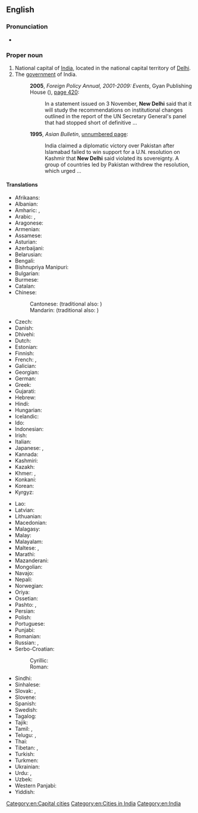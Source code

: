 ==English==
{{wikipedia}}

===Pronunciation===
* {{IPA|/njuː ˈdɛli/|lang=en}}

===Proper noun===
{{en-proper noun|head=[[new|New]] [[Delhi]]}}

# National capital of [[India]], located in the national capital territory of [[Delhi]].
# The [[government]] of India.
#: '''2005''', ''Foreign Policy Annual, 2001-2009: Events'', Gyan Publishing House ({{ISBN|9788178354033}}), [https://books.google.com/books?id=TaQO8xCwrl0C&pg=PA420 page 420]:
#:: In a statement issued on 3 November, '''New Delhi''' said that it  will study the recommendations on institutional changes outlined in the report of  the UN Secretary General&#39;s panel that had stopped short of definitive&nbsp;...
#: '''1995''', ''Asian Bulletin'', [http://books.google.com/books?id=RksnAAAAMAAJ&q=%22New+Delhi+said%22 unnumbered page]:
#:: India claimed a diplomatic victory over Pakistan after Islamabad failed to win  support for a U.N. resolution on Kashmir that '''New Delhi''' said violated its  sovereignty. A group of countries led by Pakistan withdrew the resolution, which  urged&nbsp;...

====Translations====
{{trans-top|capital of India}}
* Afrikaans: {{t|af|Nieu-Delhi}}
* Albanian: {{t|sq|New Delhi}}
* Amharic: {{t|am|ኒው ዴሊ|tr=niw deli|sc=Ethi}}, {{t|am|ኒው ዴልሒ|tr=niw delḥi|sc=Ethi}}
* Arabic: {{t|ar|نِيُودِلْهِي|f}}, {{t|ar|دِلْهِي الجَدِيدَة|f}}
* Aragonese: {{t|an|Nueba Deli}}
* Armenian: {{t|hy|Նյու Դելի}}
* Assamese: {{t|as|নয়া দিল্লী|tr=nôya dilli|sc=Beng}}
* Asturian: {{t|ast|Nueva Delhi}}
* Azerbaijani: {{t|az|Yeni Dehli}}
* Belarusian: {{t|be|Нью-Дэ́лі|m}}
* Bengali: {{t|bn|নতুন দিল্লি|sc=Beng}}
* Bishnupriya Manipuri: {{t|bpy|নুৱা দিল্লী}}
* Bulgarian: {{t|bg|Ню Де́лхи|n|sc=Cyrl}}
* Burmese: {{t|my|[[နယူးဒေလီ]][[မြို့]]|sc=Mymr}}
* Catalan: {{t|ca|Nova Delhi|f}}
* Chinese:
*: Cantonese: {{t|yue|新德里|tr=san1 dak1 lei5|sc=Hani}} (traditional also: {{t|yue|新德裡|sc=Hani}})
*: Mandarin: {{t+|cmn|新德里|tr=Xīn Délǐ|sc=Hani}} (traditional also: {{t+|cmn|新德裡|sc=Hani}})
* Czech: {{t+|cs|Nové Dillí|n}}
* Danish: {{t|da|New Delhi}}
* Dhivehi: {{t|dv|ނިއުދިއްލީ|sc=Thaa}}
* Dutch: {{t+|nl|New Delhi|n}}
* Estonian: {{t+|et|New Delhi}}
* Finnish: {{t+|fi|New Delhi}}
* French: {{t+|fr|New Delhi}}, {{qualifier|Frenchified}} {{t|fr|Nouvelle-Delhi}}
* Galician: {{t+|gl|Nova Deli}}
* Georgian: {{t|ka|ნიუ-დელი|sc=Geor}}
* German: {{t+|de|Neu-Delhi|n}}
* Greek: {{t+|el|Νέο Δελχί|n}}
* Gujarati: {{t|gu|નવી દિલ્હી|sc=Gujr}}
* Hebrew: {{t|he|ניו דלהי|tr=nyu delhi}}
* Hindi: {{t+|hi|नई दिल्ली|f}}
* Hungarian: {{t+|hu|Újdelhi}}
* Icelandic: {{t|is|Nýja Delí}}
* Ido: {{t|io|Nova-Delhi}}
* Indonesian: {{t|id|New Delhi}}
* Irish: {{t|ga|Deilí Nua|m}}
* Italian: {{t|it|Nuova Delhi|f}}
* Japanese: {{t|ja|ニューデリー|tr=Nyū-Derī}}, {{t|ja|ニュー・デリー|tr=Nyū-Derī|sc=Jpan}}
* Kannada: {{t|kn|ನವ ದೆಹಲಿ|sc=Knda}}
* Kashmiri: {{t|ks|नवि दिल्ली|tr=navi dillī|sc=ks-Arab}}
* Kazakh: {{t|kk|Жаңа Дели|sc=Cyrl}}
* Khmer: {{t|km|ញូវដេលហ៊ី|tr=nyuw delhi|sc=Khmr}}, {{t|km|ញូដេលី|tr=nyuu delii|sc=Khmr}}
* Konkani: {{t|kok|नवी दिल्ली|tr=navī dillī}}
* Korean: {{t|ko|^뉴델리}}
* Kyrgyz: {{t|ky|Нью-Дели|sc=Cyrl}}
{{trans-mid}}
* Lao: {{t|lo|ນິວເດລີ}}
* Latvian: {{t|lv|Ņūdeli}}
* Lithuanian: {{t|lt|Naujasis Delis|m}}
* Macedonian: {{t+|mk|Њу Де́лхи|n}}
* Malagasy: {{t|mg|New Delhi}}
* Malay: {{t|ms|New Delhi}}
* Malayalam: {{t|ml|ന്യൂ ഡെല്‍ഹി|sc=Mlym}}
* Maltese: {{t|mt|New Delhi}}, {{t|mt|Nju Deli}}
* Marathi: {{t|mr|नवी दिल्ली|sc=Deva}}
* Mazanderani: {{t|mzn|نودهلي}}
* Mongolian: {{t|mn|Шинэ Дели|sc=Cyrl}}
* Navajo: {{t|nv|Délii Ániidí}}
* Nepali: {{t|ne|नयाँ दिल्ली|sc=Deva}}
* Norwegian: {{t|no|New Delhi}}
* Oriya: {{t|or|ନୂଆଦିଲ୍ଲୀ|sc=Orya}}
* Ossetian: {{t|os|Нью-Дели|sc=Cyrl}}
* Pashto: {{t|ps|نوۍ ډيلي|tr=nawəy ḋīllī|sc=ps-Arab}}, {{t|ps|نوۍ دهلي|tr=nawəy dehlī|sc=ps-Arab}}
* Persian: {{t|fa|دهلی نو|tr=dehli-ye now|sc=fa-Arab}}
* Polish: {{t+|pl|Nowe Delhi|n}}
* Portuguese: {{t+|pt|Nova Deli|f}}
* Punjabi: {{t|pa|ਨਵੀਂ ਦਿੱਲੀ|sc=Guru}}
* Romanian: {{t+|ro|New Delhi}}
* Russian: {{t|ru|Нью-Де́ли|m|tr=Nʹju-Dɛ́li}}, {{t+|ru|Де́ли|m|tr=Dɛ́li}}
* Serbo-Croatian:
*: Cyrillic: {{t|sh|Њу Делхи|m|sc=Cyrl}}
*: Roman: {{t|sh|Nju Delhi|m}}
* Sindhi: {{t|sd|نئين دہلي|tr=naʾīn dihlī|sc=sd-Arab}}
* Sinhalese: {{t|si|නව දිල්ලිය|sc=Sinh}}
* Slovak: {{t|sk|Dillí}}, {{t|sk|Naí Dillí}}
* Slovene: {{t|sl|New Delhi|m}}
* Spanish: {{t+|es|Nueva Delhi|f}}
* Swedish: {{t+|sv|New Delhi}}
* Tagalog: {{t|tl|Bagong Delhi}}
* Tajik: {{t|tg|Деҳлии Нав|sc=Cyrl}}
* Tamil: {{t+|ta|புது தில்லி}}, {{t|ta|நியூ தில்லி|sc=Taml}}
* Telugu: {{t|te|క్రొత్త ఢిల్లీ}}, {{t|te|న్యూఢిల్లీ|sc=Telu}}
* Thai: {{t|th|นิวเดลี}}
* Tibetan: {{t|bo|ནེའུ་དིལ་ལི|sc=Tibt}}, {{t|bo|དྷི་ལི་གསར་པ}}
* Turkish: {{t+|tr|Yeni Delhi}}
* Turkmen: {{t|tk|Täze Deli}}
* Ukrainian: {{t|uk|Нью-Де́лі|m}}
* Urdu: {{t|ur|نئی دہلی|f|tr=naʾī dehlī}}, {{t|ur|نئی دلی|f|tr=naʾī dillī}}
* Uzbek: {{t|uz|Yangi Dehli}}
* Western Panjabi: {{t|pnb|نئی دلی}}
* Yiddish: {{t|yi|נײַע דעלי|sc=Hebr}}
{{trans-bottom}}

[[Category:en:Capital cities]]
[[Category:en:Cities in India]]
[[Category:en:India]]